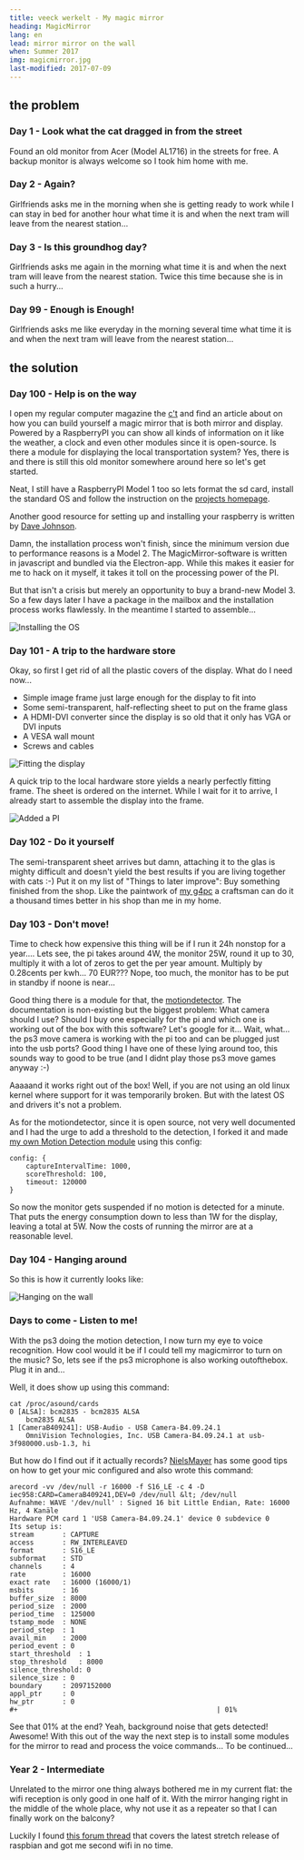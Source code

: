 ```yaml
---
title: veeck werkelt - My magic mirror
heading: MagicMirror
lang: en
lead: mirror mirror on the wall
when: Summer 2017
img: magicmirror.jpg
last-modified: 2017-07-09
---
```


## the problem

### Day 1 - Look what the cat dragged in from the street

Found an old monitor from Acer (Model AL1716) in the streets for free. A backup monitor is always
welcome so I took him home with me.

### Day 2 - Again?

Girlfriends asks me in the morning when she is getting ready to work while I can stay in bed
for another hour what time it is and when the next tram will leave from the nearest station...

### Day 3 - Is this groundhog day?

Girlfriends asks me again in the morning what time it is and when the next tram will leave from the nearest
station. Twice this time because she is in such a hurry...

### Day 99 - Enough is Enough!

Girlfriends asks me like everyday in the morning several time what time it is and when the next tram will
leave from the nearest station...

## the solution

### Day 100 - Help is on the way

I open my regular computer magazine the [c't](https://www.heise.de/ct/ausgabe/2017-6-Raspberry-beschreibt-Spiegel-3636486.html)
and find an article about on how you can build yourself a magic mirror that is both mirror and display. Powered
by a RaspberryPI you can show all kinds of information on it like the weather, a clock and even other
modules since it is open-source. Is there a module for displaying the local transportation system? Yes,
there is and there is still this old monitor somewhere around here so let's get started.

Neat, I still have a RaspberryPI Model 1 too so lets format the sd card, install the standard OS and follow the
instruction on the [projects homepage](https://magicmirror.builders/).

Another good resource for setting up and installing your raspberry is written
by [Dave Johnson](https://thisdavej.com/beginners-guide-to-installing-node-js-on-a-raspberry-pi/).

Damn, the installation process won't finish, since the minimum version due to
performance reasons is a Model 2. The MagicMirror-software is written in javascript and bundled via
the Electron-app. While this makes it easier for me to hack on it myself, it takes it toll on the
processing power of the PI.

But that isn't a crisis but merely an opportunity to buy a brand-new Model 3. So a few days later I have
a package in the mailbox and the installation process works flawlessly. In the meantime I started to
assemble...

![Installing the OS](./projMM_03_install.jpg)

### Day 101 - A trip to the hardware store

Okay, so first I get rid of all the plastic covers of the display. What do I need now...

- Simple image frame just large enough for the display to fit into
- Some semi-transparent, half-reflecting sheet to put on the frame glass
- A HDMI-DVI converter since the display is so old that it only has VGA or DVI inputs
- A VESA wall mount
- Screws and cables

![Fitting the display](./projMM_01_fitting.jpg)

A quick trip to the local hardware store yields a nearly perfectly fitting frame.
The sheet is ordered on the internet. While I wait for it to arrive, I already start to assemble the
display into the frame.

![Added a PI](./projMM_02_assembled.jpg)

### Day 102 - Do it yourself

The semi-transparent sheet arrives but damn, attaching it to the glas is mighty difficult and doesn't yield the best
results if you are living together with cats :-) Put it on my list of "Things to later improve": Buy something finished
from the shop. Like the paintwork of [my g4pc](personal_g4pc.html) a craftsman can do it a thousand times better in his
shop than me in my home.

### Day 103 - Don't move!

Time to check how expensive this thing will be if I run it 24h nonstop for a year.... Lets see, the pi takes
around 4W, the monitor 25W, round it up to 30, multiply it with a lot of zeros to get the per year amount.
Multiply by 0.28cents per kwh... 70 EUR??? Nope, too much, the monitor has to be put in standby if noone is
near...

Good thing there is a module for that, the [motiondetector](https://github.com/alexyak/motiondetector).
The documentation is non-existing but the biggest problem: What camera should I
use? Should I buy one especially for the pi and which one is working out of the box with this software?
Let's google for it... Wait, what... the ps3 move camera is working with the pi too and can be plugged just
into the usb ports? Good thing I have one of these lying around too, this sounds way to good to be true
(and I didnt play those ps3 move games anyway :-)

Aaaaand it works right out of the box! Well, if you are not using an old linux kernel where support for it
was temporarily broken. But with the latest OS and drivers it's not a problem.

As for the motiondetector, since it is open source, not very well documented and I had the urge to add a
threshold to the detection, I forked it and made [my own Motion Detection module](https://github.com/rejas/MMM-MotionDetector)
using this config:

```
config: {
    captureIntervalTime: 1000,
    scoreThreshold: 100,
    timeout: 120000
}
```

So now the monitor gets suspended if no motion is detected for a minute. That puts the energy consumption down to less
than 1W for the display, leaving a total at 5W. Now the costs of running the mirror are at a reasonable level.

### Day 104 - Hanging around

So this is how it currently looks like:

![Hanging on the wall](./projMM_04_wall.jpg)

### Days to come - Listen to me!

With the ps3 doing the motion detection, I now turn my eye to voice recognition. How cool would it be if I could tell
my magicmirror to turn on the music? So, lets see if the ps3 microphone is also working outofthebox. Plug it in and...

Well, it does show up using this command:

```
cat /proc/asound/cards
0 [ALSA]: bcm2835 - bcm2835 ALSA
    bcm2835 ALSA
1 [CameraB409241]: USB-Audio - USB Camera-B4.09.24.1
    OmniVision Technologies, Inc. USB Camera-B4.09.24.1 at usb-3f980000.usb-1.3, hi
```

But how do I find out if it actually records?
[NielsMayer](https://www.raspberrypi.org/forums/viewtopic.php?f=38&t=15851#p180474) has some good tips on how to get
your mic configured and also wrote this command:

```
arecord -vv /dev/null -r 16000 -f S16_LE -c 4 -D iec958:CARD=CameraB409241,DEV=0 /dev/null &lt; /dev/null
Aufnahme: WAVE '/dev/null' : Signed 16 bit Little Endian, Rate: 16000 Hz, 4 Kanäle
Hardware PCM card 1 'USB Camera-B4.09.24.1' device 0 subdevice 0
Its setup is:
stream       : CAPTURE
access       : RW_INTERLEAVED
format       : S16_LE
subformat    : STD
channels     : 4
rate         : 16000
exact rate   : 16000 (16000/1)
msbits       : 16
buffer_size  : 8000
period_size  : 2000
period_time  : 125000
tstamp_mode  : NONE
period_step  : 1
avail_min    : 2000
period_event : 0
start_threshold  : 1
stop_threshold   : 8000
silence_threshold: 0
silence_size : 0
boundary     : 2097152000
appl_ptr     : 0
hw_ptr       : 0
#+                                                 | 01%
```

See that 01% at the end? Yeah, background noise that gets detected! Awesome! With this out of the way the
next step is to install some modules for the mirror to read and process the voice commands...
To be continued...

### Year 2 - Intermediate

Unrelated to the mirror one thing always bothered me in my current flat: the wifi reception is only good in
one half of it. With the mirror hanging right in the middle of the whole place, why not use it as a
repeater so that I can finally work on the balcony?

Luckily I found [this forum thread](https://www.raspberrypi.org/forums/viewtopic.php?t=215581) that
covers the latest stretch release of raspbian and got me second wifi in no time.
